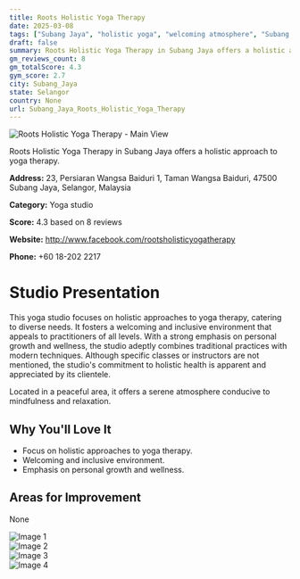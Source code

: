 ```yaml
---
title: Roots Holistic Yoga Therapy
date: 2025-03-08
tags: ["Subang Jaya", "holistic yoga", "welcoming atmosphere", "Subang Jaya"]  
draft: false
summary: Roots Holistic Yoga Therapy in Subang Jaya offers a holistic approach to yoga therapy.
gm_reviews_count: 8
gm_totalScore: 4.3
gym_score: 2.7
city: Subang_Jaya
state: Selangor
country: None
url: Subang_Jaya_Roots_Holistic_Yoga_Therapy
---
```


<div className="aspect-[16/9] relative my-8">
  <img 
    src="https://lh5.googleusercontent.com/p/AF1QipOatBJW3WaIYaT5HOFjEPOs1tasR9e1jpiPCDcF=w1920-h1080-k-no"
    alt="Roots Holistic Yoga Therapy - Main View"
    className="object-cover absolute inset-0 w-full h-full rounded-lg"
  />
</div>

Roots Holistic Yoga Therapy in Subang Jaya offers a holistic approach to yoga therapy.

**Address:** 23, Persiaran Wangsa Baiduri 1, Taman Wangsa Baiduri, 47500 Subang Jaya, Selangor, Malaysia

**Category:** Yoga studio

**Score:** 4.3 based on 8 reviews

**Website:** http://www.facebook.com/rootsholisticyogatherapy

**Phone:** +60 18-202 2217

# Studio Presentation

This yoga studio focuses on holistic approaches to yoga therapy, catering to diverse needs. It fosters a welcoming and inclusive environment that appeals to practitioners of all levels. With a strong emphasis on personal growth and wellness, the studio adeptly combines traditional practices with modern techniques. Although specific classes or instructors are not mentioned, the studio's commitment to holistic health is apparent and appreciated by its clientele.

Located in a peaceful area, it offers a serene atmosphere conducive to mindfulness and relaxation.

## Why You'll Love It

- Focus on holistic approaches to yoga therapy.
- Welcoming and inclusive environment.
- Emphasis on personal growth and wellness.

## Areas for Improvement

None

<div className="grid grid-cols-1 xl:grid-cols-2 gap-4 my-8">
<div className="aspect-[4/3] relative"><img src="https://lh5.googleusercontent.com/p/AF1QipOZ8bqrgRzSBLatkmtI48xZK4-cDgHvY6qrmYtP=w1920-h1080-k-no" alt="Image 1" className="object-cover absolute inset-0 w-full h-full rounded-lg" /></div>
<div className="aspect-[4/3] relative"><img src="https://lh5.googleusercontent.com/p/AF1QipMWTzz9qSXF4rEF3DEyj-DwmXuyknXybb6cPBVr=w1920-h1080-k-no" alt="Image 2" className="object-cover absolute inset-0 w-full h-full rounded-lg" /></div>
<div className="aspect-[4/3] relative"><img src="https://lh5.googleusercontent.com/p/AF1QipPpDAwd2jkTb_H2P3ieQwR3zCwg-gUQ_FfNY5Il=w1920-h1080-k-no" alt="Image 3" className="object-cover absolute inset-0 w-full h-full rounded-lg" /></div>
<div className="aspect-[4/3] relative"><img src="https://lh5.googleusercontent.com/p/AF1QipMdMAkZvXx0TC0FABvFHs21Luio0x8swJzQZ7CO=w1920-h1080-k-no" alt="Image 4" className="object-cover absolute inset-0 w-full h-full rounded-lg" /></div>
</div>
